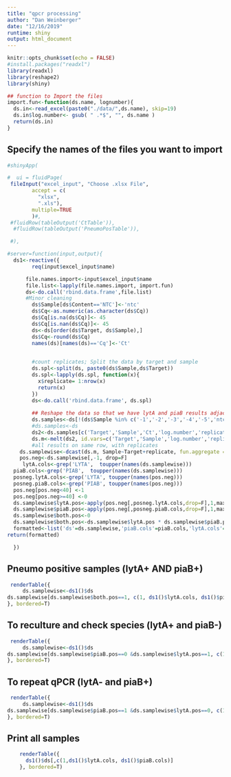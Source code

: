 ```yaml
---
title: "qpcr processing"
author: "Dan Weinberger"
date: "12/16/2019"
runtime: shiny
output: html_document
---
```


```r
knitr::opts_chunk$set(echo = FALSE)
#install.packages("readxl")
library(readxl)
library(reshape2)
library(shiny)
```

```r
## function to Import the files 
import.fun<-function(ds.name, lognumber){
  ds.in<-read_excel(paste0("./data/",ds.name), skip=19)
  ds.in$log.number<- gsub( " .*$", "", ds.name )
  return(ds.in)
}
```
## Specify the names of the files you want to import

```r
#shinyApp(

#  ui = fluidPage(
 fileInput("excel_input", "Choose .xlsx File",
        accept = c(
          "xlsx",
          ".xls"),
        multiple=TRUE
        )#,
 #fluidRow(tableOutput('CtTable')),
  #fluidRow(tableOutput('PneumoPosTable')),

 #),

```

```r
#server=function(input,output){
  ds1<-reactive({
        req(input$excel_input$name)

      file.names.import<-input$excel_input$name
      file.list<-lapply(file.names.import, import.fun)
      ds<-do.call('rbind.data.frame',file.list)  
      #Minor cleaning
        ds$Sample[ds$Content=='NTC']<-'ntc'
        ds$Cq<-as.numeric(as.character(ds$Cq))
        ds$Cq[is.na(ds$Cq)]<- 45
        ds$Cq[is.nan(ds$Cq)]<- 45
        ds<-ds[order(ds$Target, ds$Sample),]
        ds$Cq<-round(ds$Cq)
        names(ds)[names(ds)=='Cq']<-'Ct'

        
        #count replicates; Split the data by target and sample
        ds.spl<-split(ds, paste0(ds$Sample,ds$Target))
        ds.spl<-lapply(ds.spl, function(x){ 
          x$replicate= 1:nrow(x)
          return(x)
        })
        ds<-do.call('rbind.data.frame', ds.spl)
        
        ## Reshape the data so that we have lytA and piaB results adjacent to each other
        ds.samples<-ds[!(ds$Sample %in% c('-1','-2','-3','-4','-5','ntc','BL')) ,  ]
        #ds.samples<-ds
        ds2<-ds.samples[c('Target','Sample','Ct','log.number','replicate')]
        ds.m<-melt(ds2, id.vars=c('Target','Sample','log.number','replicate'))
        #all results on same row, with replicates
    ds.samplewise<-dcast(ds.m, Sample~Target+replicate, fun.aggregate = mean)
    pos.neg<-ds.samplewise[,-1, drop=F]
     lytA.cols<-grep('LYTA',  toupper(names(ds.samplewise)))
  piaB.cols<-grep('PIAB',  toupper(names(ds.samplewise)))
  posneg.lytA.cols<-grep('LYTA', toupper(names(pos.neg)))
  posneg.piaB.cols<-grep('PIAB', toupper(names(pos.neg)))
  pos.neg[pos.neg<40] <-1
  pos.neg[pos.neg>=40] <-0
  ds.samplewise$lytA.pos<-apply(pos.neg[,posneg.lytA.cols,drop=F],1,max)
  ds.samplewise$piaB.pos<-apply(pos.neg[,posneg.piaB.cols,drop=F],1,max)
  ds.samplewise$both.pos<-0
  ds.samplewise$both.pos<-ds.samplewise$lytA.pos * ds.samplewise$piaB.pos
  formatted<-list('ds'=ds.samplewise,'piaB.cols'=piaB.cols,'lytA.cols'=lytA.cols )
return(formatted)

  })
```

## Pneumo positive samples (lytA+ AND piaB+)
```r
 renderTable({
     ds.samplewise<-ds1()$ds
ds.samplewise[ds.samplewise$both.pos==1, c(1, ds1()$lytA.cols, ds1()$piaB.cols)]
}, bordered=T)
```

## To reculture and check species (lytA+ and piaB-)
```r
 renderTable({
     ds.samplewise<-ds1()$ds
ds.samplewise[ds.samplewise$piaB.pos==0 &ds.samplewise$lytA.pos==1, c(1, ds1()$lytA.cols, ds1()$piaB.cols) ]
}, bordered=T)
```

## To repeat qPCR (lytA- and piaB+)
```r
 renderTable({
     ds.samplewise<-ds1()$ds
ds.samplewise[ds.samplewise$piaB.pos==1 &ds.samplewise$lytA.pos==0, c(1, ds1()$lytA.cols, ds1()$piaB.cols) ]
}, bordered=T)
```

## Print all samples
```r
    renderTable({
      ds1()$ds[,c(1,ds1()$lytA.cols, ds1()$piaB.cols)]
    }, bordered=T)
```


